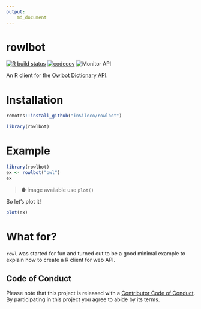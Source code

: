 ```yaml
---
output: 
    md_document
--- 
```


# rowlbot
[![R build status](https://github.com/inSileco/rowlbot/workflows/R-CMD-check/badge.svg)](https://github.com/inSileco/rowlbot/actions)
[![codecov](https://codecov.io/gh/inSileco/rowlbot/branch/master/graph/badge.svg?token=YZYJGK1395)](undefined)
![Monitor API](https://github.com/inSileco/rowlbot/workflows/Monitor%20API/badge.svg)

An R client for the [Owlbot Dictionary API](https://owlbot.info/).


# Installation 

```R
remotes::install_github("inSileco/rowlbot")
```

```R
library(rowlbot)
```


# Example 

```R
library(rowlbot)
ex <- rowlbot("owl")
ex
```

> ● image available use `plot()`

So let's plot it! 

```R
plot(ex)
```

# What for? 

`rowl` was started for fun and turned out to be a good minimal example to
explain how to create a R client for web API. 


## Code of Conduct

Please note that this project is released with a [Contributor Code of Conduct](https://docs.ropensci.org/rcites/CONDUCT.html).
By participating in this project you agree to abide by its terms.
